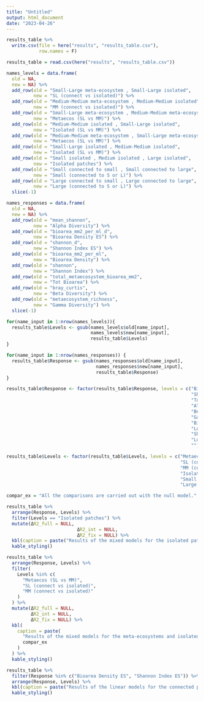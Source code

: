 ```yaml
---
title: "Untitled"
output: html_document
date: "2023-04-26"
---
```


```r
results_table %>%
  write.csv(file = here("results", "results_table.csv"), 
            row.names = F)
```

```r
results_table = read.csv(here("results", "results_table.csv"))

names_levels = data.frame(
  old = NA,
  new = NA) %>%
  add_row(old = "Small-Large meta-ecosystem , Small-Large isolated", 
          new = "SL (connect vs isolated)") %>%
  add_row(old = "Medium-Medium meta-ecosystem , Medium-Medium isolated", 
          new = "MM (connect vs isolated)") %>%
  add_row(old = "Small-Large meta-ecosystem , Medium-Medium meta-ecosystem", 
          new = "Metaecos (SL vs MM)") %>%
  add_row(old = "Medium-Medium isolated , Small-Large isolated", 
          new = "Isolated (SL vs MM)") %>%
  add_row(old = "Medium-Medium meta-ecosystem , Small-Large meta-ecosystem", 
          new = "Metaecos (SL vs MM)") %>%
  add_row(old = "Small-Large isolated , Medium-Medium isolated", 
          new = "Isolated (SL vs MM)") %>%
  add_row(old = "Small isolated , Medium isolated , Large isolated", 
          new = "Isolated patches") %>%
  add_row(old = "Small connected to small , Small connected to large", 
          new = "Small (connected to S or L)") %>%
  add_row(old = "Large connected to small , Large connected to large", 
          new = "Large (connected to S or L)") %>%
  slice(-1)

names_responses = data.frame(
  old = NA,
  new = NA) %>%
  add_row(old = "mean_shannon", 
          new = "Alpha Diversity") %>%
  add_row(old = "bioarea_mm2_per_ml_d", 
          new = "Bioarea Density ES") %>%
  add_row(old = "shannon_d", 
          new = "Shannon Index ES") %>%
  add_row(old = "bioarea_mm2_per_ml", 
          new = "Bioarea Density") %>%
  add_row(old = "shannon", 
          new = "Shannon Index") %>%
  add_row(old = "total_metaecosystem_bioarea_mm2", 
          new = "Tot Bioarea") %>%
  add_row(old = "bray_curtis", 
          new = "Beta Diversity") %>%
  add_row(old = "metaecosystem_richness", 
          new = "Gamma Diversity") %>%
  slice(-1)

for(name_input in 1:nrow(names_levels)){
  results_table$Levels <- gsub(names_levels$old[name_input], 
                               names_levels$new[name_input], 
                               results_table$Levels)
}

for(name_input in 1:nrow(names_responses)) {
  results_table$Response <- gsub(names_responses$old[name_input],
                                 names_responses$new[name_input],
                                 results_table$Response)
}

results_table$Response <- factor(results_table$Response, levels = c("Bioarea Density",
                                                                    "Shannon Index",
                                                                    "Tot Bioarea",
                                                                    "Alpha Diversity",
                                                                    "Beta Diversity",
                                                                    "Gamma Diversity",
                                                                    "Bioarea Density ES",
                                                                    "Log Bioarea Density ES",
                                                                    "Shannon Index ES",
                                                                    "Log Shannon Index ES",
                                                                    ""))

results_table$Levels <- factor(results_table$Levels, levels = c("Metaecos (SL vs MM)",
                                                                "SL (connect vs isolated)",
                                                                "MM (connect vs isolated)", 
                                                                "Isolated patches",
                                                                "Small (connected to S or L)",
                                                                "Large (connected to S or L)"))
```

```r
compar_ex = "All the comparisons are carried out with the null model."

results_table %>%
  arrange(Response, Levels) %>%
  filter(Levels == "Isolated patches") %>%
  mutate(ΔR2_full = NULL,
                          ΔR2_int = NULL,
                          ΔR2_fix = NULL) %>%
  kbl(caption = paste("Results of the mixed models for the isolated patches.", compar_ex)) %>%
  kable_styling()

results_table %>%
  arrange(Response, Levels) %>%
  filter(
    Levels %in% c(
      "Metaecos (SL vs MM)",
      "SL (connect vs isolated)",
      "MM (connect vs isolated)"
    )
  ) %>%
  mutate(ΔR2_full = NULL,
         ΔR2_int = NULL,
         ΔR2_fix = NULL) %>%
  kbl(
    caption = paste(
      "Results of the mixed models for the meta-ecosystems and isolated systems",
      compar_ex
    )
  ) %>%
  kable_styling()

results_table %>%
  filter(Response %in% c("Bioarea Density ES", "Shannon Index ES")) %>%
  arrange(Response, Levels) %>%
  kbl(caption = paste("Results of the linear models for the connected patches", compar_ex)) %>%
  kable_styling()
```
